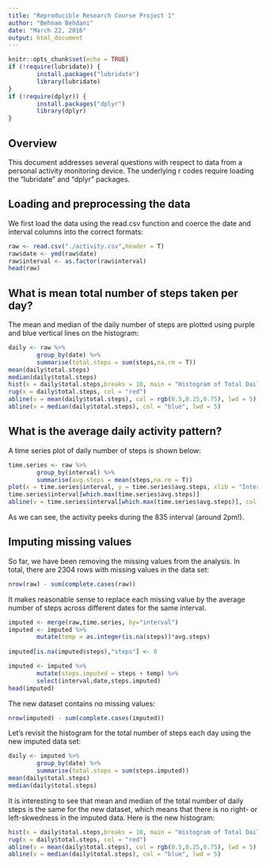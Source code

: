```yaml
---
title: "Reproducible Research Course Project 1"
author: "Behnam Behdani"
date: "March 22, 2016"
output: html_document
---
```


```r
knitr::opts_chunk$set(echo = TRUE)
if (!require(lubridate)) {
        install.packages("lubridate")
        library(lubridate)
}
if (!require(dplyr)) {
        install.packages("dplyr")
        library(dplyr)
}
```

## Overview

This document addresses several questions with respect to data from a personal activity monitoring device. The underlying r codes require loading the "lubridate" and "dplyr" packages.

## Loading and preprocessing the data
We first load the data using the read.csv function and coerce the date and interval columns into the correct formats:

```r
raw <- read.csv("./activity.csv",header = T)
raw$date <- ymd(raw$date)
raw$interval <- as.factor(raw$interval)
head(raw)
```

## What is mean total number of steps taken per day?
The mean and median of the daily number of steps are plotted using purple and blue vertical lines on the histogram:
```r
daily <- raw %>%
        group_by(date) %>%
        summarise(total.steps = sum(steps,na.rm = T))
mean(daily$total.steps)
median(daily$total.steps)
hist(x = daily$total.steps,breaks = 10, main = "Histogram of Total Daily Steps", xlab = "Total Daily Steps", col = rgb(.75,.75,0))
rug(x = daily$total.steps, col = "red")
abline(v = mean(daily$total.steps), col = rgb(0.5,0.25,0.75), lwd = 5)
abline(v = median(daily$total.steps), col = "blue", lwd = 5)
```

## What is the average daily activity pattern?
A time series plot of daily number of steps is shown below:
```r
time.series <- raw %>%
        group_by(interval) %>%
        summarise(avg.steps = mean(steps,na.rm = T))
plot(x = time.series$interval, y = time.series$avg.steps, xlib = "Interval", ylib = "Average Steps", type = "l")
time.series$interval[which.max(time.series$avg.steps)]
abline(v = time.series$interval[which.max(time.series$avg.steps)], col = "red", lwd = 2, lty = 2)

```

As we can see, the activity peeks during the 835 interval (around 2pm!).

## Imputing missing values
So far, we have been removing the missing values from the analysis. In total, there are 2304 rows with missing values in the data set:
```r
nrow(raw) - sum(complete.cases(raw))
```

It makes reasonable sense to replace each missing value by the average number of steps across different dates for the same interval.

```r
imputed <- merge(raw,time.series, by="interval")
imputed <- imputed %>%
        mutate(temp = as.integer(is.na(steps))*avg.steps)
        
imputed[is.na(imputed$steps),"steps"] <- 0

imputed <- imputed %>%
        mutate(steps.imputed = steps + temp) %>%
        select(interval,date,steps.imputed)
head(imputed)
```

The new dataset contains no missing values:
```r
nrow(imputed) - sum(complete.cases(imputed))
```

Let's revisit the histogram for the total number of steps each day using the new imputed data set:
```r
daily <- imputed %>%
        group_by(date) %>%
        summarise(total.steps = sum(steps.imputed))
mean(daily$total.steps)
median(daily$total.steps)
```

It is interesting to see that mean and median of the total number of daily steps is the same for the new dataset, which means that there is no right- or left-skwedness in the imputed data. Here is the new histogram:

```r
hist(x = daily$total.steps,breaks = 10, main = "Histogram of Total Daily Steps", xlab = "Total Daily Steps", col = rgb(.75,.75,0))
rug(x = daily$total.steps, col = "red")
abline(v = mean(daily$total.steps), col = rgb(0.5,0.25,0.75), lwd = 5)
abline(v = median(daily$total.steps), col = "blue", lwd = 5)
```
